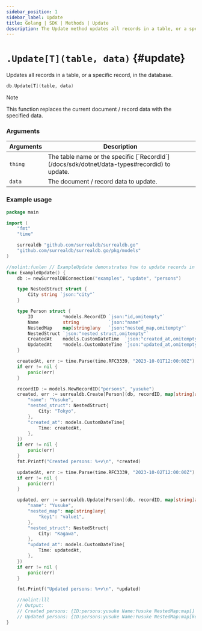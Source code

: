```yaml
---
sidebar_position: 1
sidebar_label: Update
title: Golang | SDK | Methods | Update
description: The Update method updates all records in a table, or a specific record, in the database.
---
```



# `.Update[T](table, data)` {#update}

Updates all records in a table, or a specific record, in the database.

```go title="Method Syntax"
db.Update[T](table, data)
```

> [!NOTE]
> This function replaces the current document / record data with the specified data.

### Arguments

<table>
    <thead>
        <tr>
            <th colspan="2" scope="col">Arguments</th>
            <th colspan="2" scope="col">Description</th>
        </tr>
    </thead>
    <tbody>
        <tr>
            <td colspan="2" scope="row" data-label="Arguments">
                <code>thing</code>
                <Label label="required" />
            </td>
            <td colspan="2" scope="row" data-label="Description">
                The table name or the specific [`RecordId`](/docs/sdk/dotnet/data-types#recordid) to update.
            </td>
        </tr>
        <tr>
            <td colspan="2" scope="row" data-label="Arguments">
                <code>data</code>
               <Label label="optional" />
            </td>
            <td colspan="2" scope="row" data-label="Description">
                The document / record data to update.
            </td>
        </tr>
    </tbody>
</table>

### Example usage

```go
package main

import (
	"fmt"
	"time"

	surrealdb "github.com/surrealdb/surrealdb.go"
	"github.com/surrealdb/surrealdb.go/pkg/models"
)

//nolint:funlen // ExampleUpdate demonstrates how to update records in SurrealDB.
func ExampleUpdate() {
	db := newSurrealDBConnection("examples", "update", "persons")

	type NestedStruct struct {
		City string `json:"city"`
	}

	type Person struct {
		ID           *models.RecordID `json:"id,omitempty"`
		Name         string           `json:"name"`
		NestedMap    map[string]any   `json:"nested_map,omitempty"`
		NestedStruct `json:"nested_struct,omitempty"`
		CreatedAt    models.CustomDateTime  `json:"created_at,omitempty"`
		UpdatedAt    *models.CustomDateTime `json:"updated_at,omitempty"`
	}

	createdAt, err := time.Parse(time.RFC3339, "2023-10-01T12:00:00Z")
	if err != nil {
		panic(err)
	}

	recordID := models.NewRecordID("persons", "yusuke")
	created, err := surrealdb.Create[Person](db, recordID, map[string]any{
		"name": "Yusuke",
		"nested_struct": NestedStruct{
			City: "Tokyo",
		},
		"created_at": models.CustomDateTime{
			Time: createdAt,
		},
	})
	if err != nil {
		panic(err)
	}
	fmt.Printf("Created persons: %+v\n", *created)

	updatedAt, err := time.Parse(time.RFC3339, "2023-10-02T12:00:00Z")
	if err != nil {
		panic(err)
	}

	updated, err := surrealdb.Update[Person](db, recordID, map[string]any{
		"name": "Yusuke",
		"nested_map": map[string]any{
			"key1": "value1",
		},
		"nested_struct": NestedStruct{
			City: "Kagawa",
		},
		"updated_at": models.CustomDateTime{
			Time: updatedAt,
		},
	})
	if err != nil {
		panic(err)
	}

	fmt.Printf("Updated persons: %+v\n", *updated)

	//nolint:lll
	// Output:
	// Created persons: {ID:persons:yusuke Name:Yusuke NestedMap:map[] NestedStruct:{City:Tokyo} CreatedAt:{Time:2023-10-01 12:00:00 +0000 UTC} UpdatedAt:<nil>}
	// Updated persons: {ID:persons:yusuke Name:Yusuke NestedMap:map[key1:value1] NestedStruct:{City:Kagawa} CreatedAt:{Time:0001-01-01 00:00:00 +0000 UTC} UpdatedAt:2023-10-02T12:00:00Z}
}
```